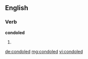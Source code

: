 ==English==

===Verb===
'''condoled'''

# {{past of|[[condole]]}}

[[de:condoled]]
[[mg:condoled]]
[[vi:condoled]]
